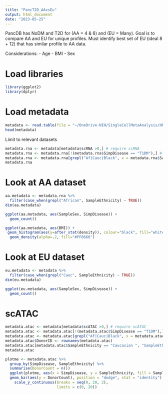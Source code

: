 ```yaml
---
title: "PancT2D_AAvsEu"
output: html_document
date: "2023-05-25"
---
```


PancDB has NoDM and T2D for (AA = 4 & 6) and (EU = Many). Goal is to compare AA and EU for unique profiles. Must identify best set of EU (ideal 8 + 12) that has similar profile to AA data.

Considerations:
  - Age
  - BMI
  - Sex
  
# Load libraries
```r
library(ggplot2)
library(dplyr)
```

# Load metadata
```r
metadata <- read.table(file = "~/OneDrive-NIH/SingleCellMetaAnalysis/HPAPMetaData.txt", header = TRUE, sep = "\t", row.names = 1)
head(metadata)
```
Limit to relevant datasets

```r
metadata.rna <- metadata[metadata$scRNA >0,] # require scRNA
metadata.rna <- metadata.rna[!(metadata.rna$SimpDisease == "T1DM"),] # exclude T1DM groups
metadata.rna <- metadata.rna[grepl("Af|Cauc|Black", x = metadata.rna$SampleEthnicity, ignore.case = TRUE),] # keep only Af or EU ancestry
metadata.rna

```

# Look at AA dataset
```r
aa.metadata <- metadata.rna %>% 
  filter(case_when(grepl("African", SampleEthnicity) ~ TRUE))
dim(aa.metadata)
```
```r
ggplot(aa.metadata, aes(SampleSex, SimpDisease)) + 
  geom_count()
```
```r
ggplot(aa.metadata, aes(BMI)) + 
 geom_histogram(aes(y=after_stat(density)), colour="black", fill="white", bins = 30)+
  geom_density(alpha=.2, fill="#FF6666")
```


# Look at EU dataset
```r
eu.metadata <- metadata %>% 
  filter(case_when(grepl("Cauc", SampleEthnicity) ~ TRUE))
dim(eu.metadata)
```
```r
ggplot(eu.metadata, aes(SampleSex, SimpDisease)) + 
  geom_count()
```

# scATAC
```r
metadata.atac <- metadata[metadata$scATAC >0,] # require scATAC
metadata.atac <- metadata.atac[!(metadata.atac$SimpDisease == "T1DM"),] # exclude T1DM groups
metadata.atac <- metadata.atac[grepl("Af|Cauc|Black", x = metadata.atac$SampleEthnicity, ignore.case = TRUE),] # keep only Af or EU ancestry
metadata.atac$DonorID <- rownames(metadata.atac)
metadata.atac[metadata.atac$SampleEthnicity == "Caucasian ", "SampleEthnicity"] <- "Caucasian" #because no matter what I do I can't get rid of that stupid space
metadata.atac
```
```r
plotme <- metadata.atac %>%
  group_by(SimpDisease, SampleEthnicity) %>%
  summarise(DonorCount = n()) 
  ggplot(plotme, aes(x = SimpDisease, y = SampleEthnicity, fill = SampleEthnicity)) + 
  geom_bar(aes(y = DonorCount), position = "dodge", stat = "identity") + 
    scale_y_continuous(breaks = seq(0, 20, 2),
                       limits = c(0, 20))
```

